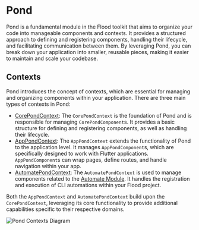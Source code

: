 # Pond

Pond is a fundamental module in the Flood toolkit that aims to organize your code into manageable components and contexts. It provides a structured approach to defining and registering components, handling their lifecycle, and facilitating communication between them. By leveraging Pond, you can break down your application into smaller, reusable pieces, making it easier to maintain and scale your codebase.

## Contexts

Pond introduces the concept of contexts, which are essential for managing and organizing components within your application. There are three main types of contexts in Pond:

-   [CorePondContext](/pond/core): The `CorePondContext` is the foundation of Pond and is responsible for managing `CorePondComponent`s. It provides a basic structure for defining and registering components, as well as handling their lifecycle.
-   [AppPondContext](/pond/app): The `AppPondContext` extends the functionality of Pond to the application level. It manages `AppPondComponent`s, which are specifically designed to work with Flutter applications. `AppPondComponent`s can wrap pages, define routes, and handle navigation within your app.
-   [AutomatePondContext](/pond/automate): The `AutomatePondContext` is used to manage components related to the [Automate Module](/automate). It handles the registration and execution of CLI automations within your Flood project.

Both the `AppPondContext` and `AutomatePondContext` build upon the `CorePondContext`, leveraging its core functionality to provide additional capabilities specific to their respective domains.

![Pond Contexts Diagram](/pond-contexts-diagram.png)
